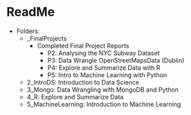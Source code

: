 ReadMe
===================

* Folders:
  * _FinalProjects
	* Completed Final Project Reports
		* P2: Analysing the NYC Subway Dataset
		* P3: Data Wrangle OpenStreetMapsData (Dublin)
		* P4: Explore and Summarize Data with R
		* P5: Intro to Machine Learning with Python
  * 2_IntroDS: Introduction to Data Science
  * 3_Mongo: Data Wrangling with MongoDB and Python
  * 4_R: Explore and Summarize Data
  * 5_MachineLearning: Introduction to Machine Learning